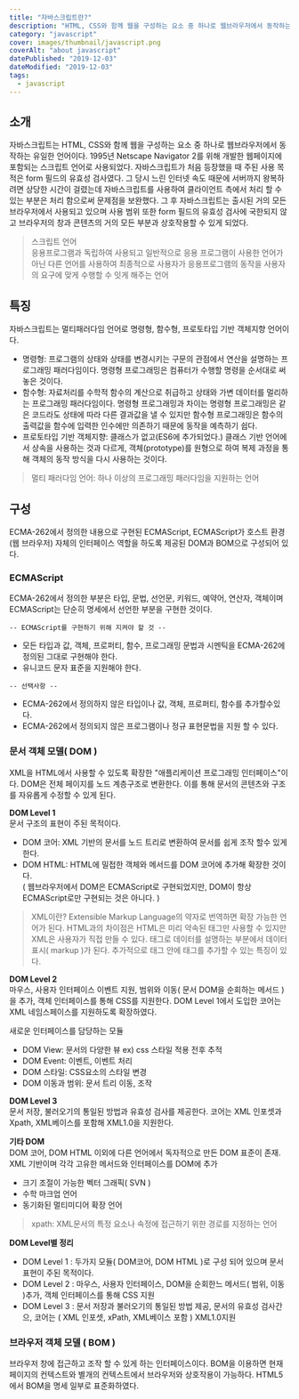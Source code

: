 ```yaml
---
title: "자바스크립트란?"
description: "HTML, CSS와 함께 웹을 구성하는 요소 중 하나로 웹브라우저에서 동작하는 유일한 언어인 자바스크립트에 대해서 설명합니다."
category: "javascript"
cover: images/thumbnail/javascript.png
coverAlt: "about javascript"
datePublished: "2019-12-03"
dateModified: "2019-12-03"
tags:
  - javascript
---
```


## 소개

자바스크립트는 HTML, CSS와 함께 웹을 구성하는 요소 중 하나로 웹브라우저에서 동작하는 유일한 언어이다. 1995년 Netscape Navigator 2를 위해 개발한 웹페이지에 포함되는 스크립트 언어로 사용되었다. 자바스크립트가 처음 등장했을 때 주된 사용 목적은 form 필드의 유효성 검사였다. 그 당시 느린 인터넷 속도 때문에 서버까지 왕복하려면 상당한 시간이 걸렸는데 자바스크립트를 사용하여 클라이언트 측에서 처리 할 수 있는 부분은 처리 함으로써 문제점을 보완했다. 그 후 자바스크립트는 출시된 거의 모든 브라우저에서 사용되고 있으며 사용 범위 또한 form 필드의 유효성 검사에 국한되지 않고 브라우저의 창과 콘텐츠의 거의 모든 부분과 상호작용할 수 있게 되었다.

> 스크립트 언어  
> 응용프로그램과 독립하여 사용되고 일반적으로 응용 프로그램이 사용한 언어가 아닌 다른 언어를 사용하여 최종적으로 사용자가 응용프로그램의 동작을 사용자의 요구에 맞게 수행할 수 잇게 해주는 언어

## 특징

자바스크립트는 멀티패러다임 언어로 명령형, 함수형, 프로토타입 기반 객체지향 언어이다.

- 명령형: 프로그램의 상태와 상태를 변경시키는 구문의 관점에서 연산을 설명하는 프로그래밍 패러다임이다. 명령형 프로그래밍은 컴퓨터가 수행할 명령을 순서대로 써놓은 것이다.
- 함수형: 자료처리를 수학적 함수의 계산으로 취급하고 상태와 가변 데이터를 멀리하는 프로그래밍 패러다임이다. 명령형 프로그래밍과 차이는 명령형 프로그래밍은 같은 코드라도 상태에 따라 다른 결과값을 낼 수 있지만 함수형 프로그래밍은 함수의 출력값을 함수에 입력한 인수에만 의존하기 때문에 동작을 예측하기 쉽다.
- 프로토타입 기반 객체지향: 클래스가 없고(ES6에 추가되었다.) 클래스 기반 언어에서 상속을 사용하는 것과 다르게, 객체(prototype)를 원형으로 하여 복제 과정을 통해 객체의 동작 방식을 다시 사용하는 것이다.

> 멀티 패러다임 언어: 하나 이상의 프로그래밍 패러다임을 지원하는 언어

## 구성

ECMA-262에서 정의한 내용으로 구현된 ECMAScript, ECMAScript가 호스트 환경(웹 브라우저) 자체의 인터페이스 역할을 하도록 제공된 DOM과 BOM으로 구성되어 있다.

### ECMAScript

ECMA-262에서 정의한 부분은 타입, 문법, 선언문, 키워드, 예약어, 연산자, 객체이며 ECMAScript는 단순히 명세에서 선언한 부분을 구현한 것이다.

`-- ECMAScript를 구현하기 위해 지켜야 할 것 --`

- 모든 타입과 값, 객체, 프로퍼티, 함수, 프로그래밍 문법과 시멘틱을 ECMA-262에 정의된 그대로 구현해야 한다.
- 유니코드 문자 표준을 지원해야 한다.

`-- 선택사항 --`

- ECMA-262에서 정의하지 않은 타입이나 값, 객체, 프로퍼티, 함수를 추가할수있다.
- ECMA-262에서 정의되지 않은 프로그램이나 정규 표현문법을 지원 할 수 있다.

### 문서 객체 모델( DOM )

XML을 HTML에서 사용할 수 있도록 확장한 "애플리케이션 프로그래밍 인터페이스"이다.
DOM은 전체 페이지를 노드 계층구조로 변환한다. 이를 통해 문서의 콘텐츠와 구조를 자유롭게 수정할 수 있게 된다.

**DOM Level 1**  
문서 구조의 표현이 주된 목적이다.

- DOM 코어: XML 기반의 문서를 노드 트리로 변환하여 문서를 쉽게 조작 할수 있게 한다.
- DOM HTML: HTML에 밀접한 객체와 메서드를 DOM 코어에 추가해 확장한 것이다.  
  ( 웹브라우저에서 DOM은 ECMAScript로 구현되었지만, DOM이 항상 ECMAScript로만 구현되는 것은 아니다. )

> XML이란? Extensible Markup Language의 약자로 번역하면 확장 가능한 언어가 된다. HTML과의 차이점은 HTML은 미리 약속된 태그만 사용할 수 있지만 XML은 사용자가 직접 만들 수 있다. 태그로 데이터를 설명하는 부분에서 데이터 표시( markup )가 된다. 추가적으로 태그 안에 태그를 추가할 수 있는 특징이 있다.

**DOM Level 2**  
마우스, 사용자 인터페이스 이벤트 지원, 범위와 이동( 문서 DOM을 순회하는 메서드 )을 추가, 객체 인터페이스를 통해 CSS를 지원한다. DOM Level 1에서 도입한 코어는 XML 네임스페이스를 지원하도록 확장하였다.

새로운 인터페이스를 담당하는 모듈

- DOM View: 문서의 다양한 뷰 ex) css 스타일 적용 전후 추적
- DOM Event: 이벤트, 이벤트 처리
- DOM 스타일: CSS요소의 스타일 변경
- DOM 이동과 범위: 문서 트리 이동, 조작

**DOM Level 3**  
문서 저장, 불러오기의 통일된 방법과 유효성 검사를 제공한다. 코어는 XML 인포셋과 Xpath, XML베이스를 포함해 XML1.0을 지원한다.

**기타 DOM**  
DOM 코어, DOM HTML 이외에 다른 언어에서 독자적으로 만든 DOM 표준이 존재. XML 기반이며 각각 고유한 메서드와 인터페이스를 DOM에 추가

- 크기 조절이 가능한 벡터 그래픽( SVN )
- 수학 마크업 언어
- 동기화된 멀티미디어 확장 언어

> xpath: XML문서의 특정 요소나 속정에 접근하기 위한 경로를 지정하는 언어

**DOM Level별 정리**

- DOM Level 1 : 두가지 모듈( DOM코어, DOM HTML )로 구성 되어 있으며 문서표현이 주된 목적이다.
- DOM Level 2 : 마우스, 사용자 인터페이스, DOM을 순회한느 메서드( 범위, 이동 )추가, 객체 인터페이스를 통해 CSS 지원
- DOM Level 3 : 문서 저장과 불러오기의 통일된 방법 제공, 문서의 유효성 검사간으, 코어는 ( XML 인포셋, xPath, XML베이스 포함 ) XML1.0지원

### 브라우저 객체 모델 ( BOM )

브라우저 창에 접근하고 조작 할 수 있게 하는 인터페이스이다. BOM을 이용하면 현재 페이지의 컨텍스트와 별개의 컨텍스트에서 브라우저와 상호작용이 가능하다. HTML5에서 BOM을 명세 일부로 표준화하였다.

